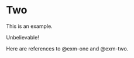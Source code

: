 # Two

This is an example.

::::{#exm-two}
Unbelievable!
::::

Here are references to @exm-one and @exm-two.